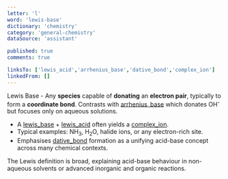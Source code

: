 ```yaml
---
letter: 'l'
word: 'lewis-base'
dictionary: 'chemistry'
category: 'general-chemistry'
dataSource: 'assistant'

published: true
comments: true

linksTo: ['lewis_acid','arrhenius_base','dative_bond','complex_ion']
linkedFrom: []
---
```


<a id="lewis_base">Lewis Base</a> - Any **species** capable of **donating** an **electron pair**, typically to form a **coordinate bond**. Contrasts with [arrhenius_base](#arrhenius_base) which donates OH<sup>-</sup> but focuses only on aqueous solutions.

- A [lewis_base](#lewis_base) + [lewis_acid](#lewis_acid) often yields a [complex_ion](#complex_ion).
- Typical examples: NH<sub>3</sub>, H<sub>2</sub>O, halide ions, or any electron-rich site.
- Emphasises [dative_bond](#dative_bond) formation as a unifying acid-base concept across many chemical contexts.

<Alert type='note'>
The Lewis definition is broad, explaining acid-base behaviour in non-aqueous solvents or advanced inorganic and organic reactions.
</Alert>
